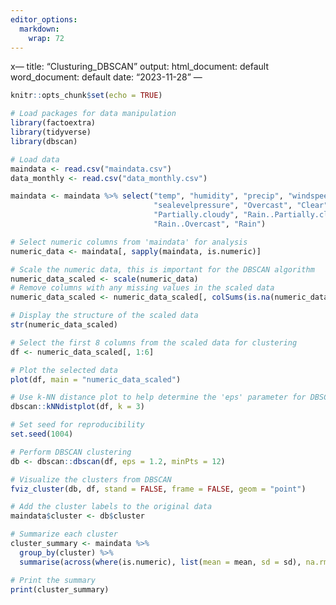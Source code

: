 ```yaml
---
editor_options:
  markdown:
    wrap: 72
---
```


x--- title: "Clusturing_DBSCAN" output: html_document: default word_document: default
date: "2023-11-28" ---

```r
knitr::opts_chunk$set(echo = TRUE)
```

```r
# Load packages for data manipulation
library(factoextra)
library(tidyverse)
library(dbscan)

# Load data
maindata <- read.csv("maindata.csv")
data_monthly <- read.csv("data_monthly.csv")
```


```r

maindata <- maindata %>% select("temp", "humidity", "precip", "windspeed", "cloudcover", 
                                "sealevelpressure", "Overcast", "Clear", "Overcast",
                                "Partially.cloudy", "Rain..Partially.cloudy",
                                "Rain..Overcast", "Rain")

# Select numeric columns from 'maindata' for analysis
numeric_data <- maindata[, sapply(maindata, is.numeric)]

# Scale the numeric data, this is important for the DBSCAN algorithm
numeric_data_scaled <- scale(numeric_data)
# Remove columns with any missing values in the scaled data
numeric_data_scaled <- numeric_data_scaled[, colSums(is.na(numeric_data_scaled)) == 0]

# Display the structure of the scaled data
str(numeric_data_scaled)

# Select the first 8 columns from the scaled data for clustering
df <- numeric_data_scaled[, 1:6]

# Plot the selected data
plot(df, main = "numeric_data_scaled")

# Use k-NN distance plot to help determine the 'eps' parameter for DBSCAN
dbscan::kNNdistplot(df, k = 3)

# Set seed for reproducibility
set.seed(1004)

# Perform DBSCAN clustering
db <- dbscan::dbscan(df, eps = 1.2, minPts = 12)

# Visualize the clusters from DBSCAN
fviz_cluster(db, df, stand = FALSE, frame = FALSE, geom = "point")

# Add the cluster labels to the original data
maindata$cluster <- db$cluster

# Summarize each cluster
cluster_summary <- maindata %>%
  group_by(cluster) %>%
  summarise(across(where(is.numeric), list(mean = mean, sd = sd), na.rm = TRUE))

# Print the summary
print(cluster_summary)

```




